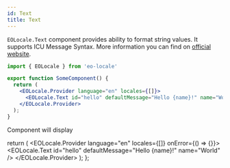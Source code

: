 ```yaml
---
id: Text
title: Text
---
```



`EOLocale.Text` component provides ability to format string values.
It supports ICU Message Syntax. More information you can find on [official website](http://userguide.icu-project.org/).

```jsx
import { EOLocale } from 'eo-locale'

export function SomeComponent() {
  return (
    <EOLocale.Provider language="en" locales={[]}>
      <EOLocale.Text id="hello" defaultMessage="Hello {name}!" name="World" />
    </EOLocale.Provider>
  );
}
```

Component will display <Highlight><Preview/></Highlight>

  return (
    <EOLocale.Provider language="en" locales={[]} onError={() => {}}>
      <EOLocale.Text id="hello" defaultMessage="Hello {name}!" name="World" />
    </EOLocale.Provider>
  );
};
